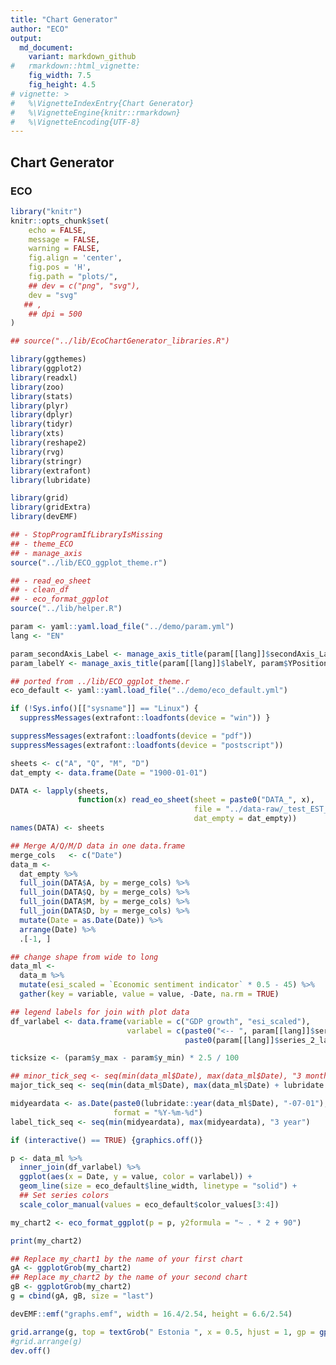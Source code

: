 ```yaml
---
title: "Chart Generator"
author: "ECO"
output: 
  md_document:
    variant: markdown_github
#   rmarkdown::html_vignette:
    fig_width: 7.5
    fig_height: 4.5
# vignette: >
#   %\VignetteIndexEntry{Chart Generator}
#   %\VignetteEngine{knitr::rmarkdown}
#   %\VignetteEncoding{UTF-8}
---
```


## Chart Generator

### ECO

```r
library("knitr")
knitr::opts_chunk$set(
    echo = FALSE,
    message = FALSE,
    warning = FALSE,
    fig.align = 'center',
    fig.pos = 'H',
    fig.path = "plots/",
    ## dev = c("png", "svg"),
    dev = "svg"
   ## ,
    ## dpi = 500
)
```

```r
## source("../lib/EcoChartGenerator_libraries.R")

library(ggthemes)
library(ggplot2)
library(readxl)
library(zoo)
library(stats)
library(plyr)
library(dplyr)
library(tidyr)
library(xts)
library(reshape2)
library(rvg)
library(stringr)
library(extrafont)
library(lubridate)

library(grid)
library(gridExtra)
library(devEMF)

## - StopProgramIfLibraryIsMissing
## - theme_ECO
## - manage_axis
source("../lib/ECO_ggplot_theme.r")

## - read_eo_sheet
## - clean_df
## - eco_format_ggplot
source("../lib/helper.R")

```


```r
param <- yaml::yaml.load_file("../demo/param.yml")
lang <- "EN"

param_secondAxis_Label <- manage_axis_title(param[[lang]]$secondAxis_Label, "right")
param_labelY <- manage_axis_title(param[[lang]]$labelY, param$YPosition)

## ported from ../lib/ECO_ggplot_theme.r
eco_default <- yaml::yaml.load_file("../demo/eco_default.yml")

if (!Sys.info()[["sysname"]] == "Linux") {
  suppressMessages(extrafont::loadfonts(device = "win")) }

suppressMessages(extrafont::loadfonts(device = "pdf"))
suppressMessages(extrafont::loadfonts(device = "postscript"))

```


```r
sheets <- c("A", "Q", "M", "D")
dat_empty <- data.frame(Date = "1900-01-01")

DATA <- lapply(sheets,
               function(x) read_eo_sheet(sheet = paste0("DATA_", x),
                                         file = "../data-raw/_test_EST_EO102.xlsx",
                                         dat_empty = dat_empty))
names(DATA) <- sheets

## Merge A/Q/M/D data in one data.frame
merge_cols   <- c("Date")
data_m <-
  dat_empty %>%
  full_join(DATA$A, by = merge_cols) %>%
  full_join(DATA$Q, by = merge_cols) %>%
  full_join(DATA$M, by = merge_cols) %>%
  full_join(DATA$D, by = merge_cols) %>%
  mutate(Date = as.Date(Date)) %>%
  arrange(Date) %>%
  .[-1, ]

## change shape from wide to long
data_ml <-
  data_m %>%
  mutate(esi_scaled = `Economic sentiment indicator` * 0.5 - 45) %>%
  gather(key = variable, value = value, -Date, na.rm = TRUE)

## legend labels for join with plot data
df_varlabel <- data.frame(variable = c("GDP growth", "esi_scaled"),
                          varlabel = c(paste0("<-- ", param[[lang]]$series_1_label),
                                       paste0(param[[lang]]$series_2_label, " -->")))

```

```r
ticksize <- (param$y_max - param$y_min) * 2.5 / 100

## minor_tick_seq <- seq(min(data_ml$Date), max(data_ml$Date), "3 month")
major_tick_seq <- seq(min(data_ml$Date), max(data_ml$Date) + lubridate::years(1), "1 year")

midyeardata <- as.Date(paste0(lubridate::year(data_ml$Date), "-07-01"),
                       format = "%Y-%m-%d")
label_tick_seq <- seq(min(midyeardata), max(midyeardata), "3 year")

if (interactive() == TRUE) {graphics.off()}

p <- data_ml %>%
  inner_join(df_varlabel) %>%
  ggplot(aes(x = Date, y = value, color = varlabel)) +
  geom_line(size = eco_default$line_width, linetype = "solid") +
  ## Set series colors
  scale_color_manual(values = eco_default$color_values[3:4])

my_chart2 <- eco_format_ggplot(p = p, y2formula = "~ . * 2 + 90")

```

```r
print(my_chart2)

```

```r
## Replace my_chart1 by the name of your first chart
gA <- ggplotGrob(my_chart2)
## Replace my_chart2 by the name of your second chart
gB <- ggplotGrob(my_chart2)
g = cbind(gA, gB, size = "last")

devEMF::emf("graphs.emf", width = 16.4/2.54, height = 6.6/2.54)

grid.arrange(g, top = textGrob(" Estonia ", x = 0.5, hjust = 1, gp = gpar(fontface = "bold", fontsize = 15)), bottom = textGrob("1. my notes", x = 0, hjust = 0, gp = gpar(fontsize = 9)))
#grid.arrange(g)
dev.off()

```
